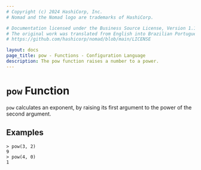 ```yaml
---
# Copyright (c) 2024 HashiCorp, Inc.
# Nomad and the Nomad logo are trademarks of HashiCorp.

# Documentation licensed under the Business Source License, Version 1.1.
# The original work was translated from English into Brazilian Portuguese.
# https://github.com/hashicorp/nomad/blob/main/LICENSE

layout: docs
page_title: pow - Functions - Configuration Language
description: The pow function raises a number to a power.
---
```


# `pow` Function

`pow` calculates an exponent, by raising its first argument to the power of the second argument.

## Examples

```shell-session
> pow(3, 2)
9
> pow(4, 0)
1
```
